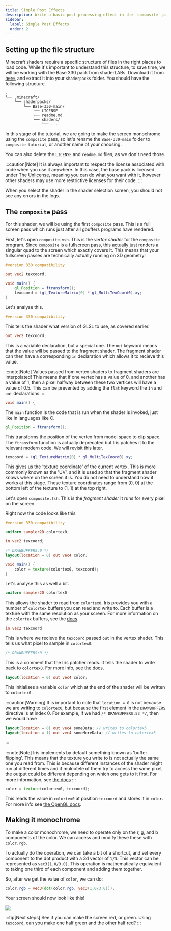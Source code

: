 ```yaml
---
title: Simple Post Effects
description: Write a basic post processing effect in the `composite` pass.
sidebar:
  label: Simple Post Effects
  order: 2
---
```


## Setting up the file structure
Minecraft shaders require a specific structure of files in the right places to load code. While it's important to understand this structure, to save time, we will be working with the Base 330 pack from shaderLABs. Download it from [here](https://github.com/shaderLABS/Base-330), and extract it into your `shaderpacks` folder. You should have the following structure.

```
.
└── .minecraft/
    └── shaderpacks/
        └── Base-330-main/
            ├── LICENSE
            ├── readme.md
            └── shaders/
                └── ...
```

In this stage of the tutorial, we are going to make the screen monochrome using the `composite` pass, so let's rename the `Base-330-main` folder to `composite-tutorial`, or another name of your choosing.

You can also delete the `LICENSE` and `readme.md` files, as we don't need those.

:::caution[Note]
It is always important to respect the license associated with code when you use it anywhere. In this case, the base pack is licensed under [The Unlicense](https://choosealicense.com/licenses/unlicense/), meaning you can do what you want with it, however other shaders may use more restrictive licenses for their code.
:::

When you select the shader in the shader selection screen, you should not see any errors in the logs.

## The `composite` pass
For this shader, we will be using the first `composite` pass. This is a full screen pass which runs just after all gbuffers programs have rendered.

First, let's open `composite.vsh`. This is the *vertex shader* for the `composite` program. Since `composite` is a fullscreen pass, this actually just renders a singular quad to the screen which exactly covers it. This means that your fullscreen passes are technically actually running on 3D geometry!

```glsl
#version 330 compatibility

out vec2 texcoord;

void main() {
	gl_Position = ftransform();
	texcoord = (gl_TextureMatrix[0] * gl_MultiTexCoord0).xy;
}
```

Let's analyse this.

```glsl
#version 330 compatibility
```

This tells the shader what version of GLSL to use, as covered earlier.

```glsl
out vec2 texcoord;
```

This is a variable declaration, but a special one. The `out` keyword means that the value will be passed to the fragment shader. The fragment shader can then have a corresponding `in` declaration which allows it to recieve this value. 

:::note[Note]
Values passed from vertex shaders to fragment shaders are interpolated! This means that if one vertex has a value of 0, and another has a value of 1, then a pixel halfway between these two vertices will have a value of 0.5. This can be prevented by adding the `flat` keyword the `in` and `out` declarations.
:::

```glsl
void main() {
```

The `main` function is the code that is run when the shader is invoked, just like in languages like C.

```glsl
gl_Position = ftransform();
```

This transforms the position of the vertex from model space to clip space. The `ftransform` function is actually deprecated but Iris patches it to the relevant modern code. We will revisit this later.

```glsl
texcoord = (gl_TextureMatrix[0] * gl_MultiTexCoord0).xy;
```

This gives us the 'texture coordinate' of the current vertex. This is more commonly known as the 'UV', and it is used so that the fragment shader knows where on the screen it is. You do not need to understand how it works at this stage. These texture coordinates range from (0, 0) at the bottom left of the texture to (1, 1) at the top right.


Let's open `composite.fsh`. This is the *fragment shader*  It runs for every pixel on the screen.

Right now the code looks like this

```glsl
#version 330 compatibility

uniform sampler2D colortex0;

in vec2 texcoord;

/* DRAWBUFFERS:0 */
layout(location = 0) out vec4 color;

void main() {
	color = texture(colortex0, texcoord);
}
```

Let's analyse this as well a bit.


```glsl
uniform sampler2D colortex0
```

This allows the shader to read from `colortex0`. Iris provides you with a number of `colortex` buffers you can read and write to. Each buffer is a texture with the same resolution as your screen. For more information on the `colortex` buffers, see the [docs](/reference/buffers/colortex/).

```glsl
in vec2 texcoord
```

This is where we recieve the `texcoord` passed `out` in the vertex shader. This tells us what pixel to sample in `colortex0`.

```glsl
/* DRAWBUFFERS:0 */
```

This is a comment that the Iris patcher reads. It tells the shader to write back to `colortex0`. For more info, see [the docs](/reference/constants/drawbuffers/).

```glsl
layout(location = 0) out vec4 color;
```

This initialises a variable `color` which at the end of the shader will be written to `colortex0`.

:::caution[Warning]
It is important to note that `location = 0` is not because we are writing to `colortex0`, but because the first element in the `DRAWBUFFERS` directive is at index 0. For example, if we had `/* DRAWBUFFERS:53 */`, then we would have
```glsl
layout(location = 0) out vec4 someData; // writes to colortex5
layout(location = 1) out vec4 someMoreData; // writes to colortex3
```
:::


:::note[Note]
Iris implements by default something known as 'buffer flipping'. This means that the texture you write to is not actually the same one you read from. This is because different instances of the shader might run at different times and if mulnotele of them try to access the same pixel, the output could be different depending on which one gets to it first. For more information, see [the docs](/reference/shadersproperties/buffer_flip/)
:::

```glsl
color = texture(colortex0, texcoord);
```

This reads the value in `colortex0` at position `texcoord` and stores it in `color`. For more info see [the OpenGL docs](https://registry.khronos.org/OpenGL-Refpages/gl4/html/texture.xhtml).

## Making it monochrome
To make a color monochrome, we need to operate only on the r, g, and b components of the color. We can access and modify these these with `color.rgb`.

To actually do the operation, we can take a bit of a shortcut, and set every component to the dot product with a 3d vector of `1/3`. This vector can be represented as `vec3(1.0/3.0)`. This operation is mathematically equivalent to taking one third of each component and adding them together.

So, after we get the value of `color`, we can do:
```glsl
color.rgb = vec3(dot(color.rgb, vec3(1.0/3.0)));
```

Your screen should now look like this!

![](/src/assets/first_shader_guide/1/monochrome.png)

:::tip[Next steps]
See if you can make the screen red, or green. Using `texcoord`, can you make one half green and the other half red?
:::